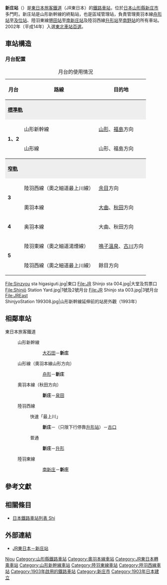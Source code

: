 {{NoteTA |G1=Railway |G2=Transport
|1=zh-hans:新庄站;zh-hk:新庄站;zh-tw:新庄車站;
|2=zh-hans:新庄市;zh-hant:新庄市;
|3=zh-hans:新庄;zh-hant:新庄;
|4=zh-hans:大曲;zh-hant:大曲;
}}
{{otheruses|subject=由JR東日本所經營的鐵路車站|other=其他同名的車站|新庄車站}}
{{日本車站資訊
|公司色 = #008000
|站名 = 新庄站
|圖片 = Sinzyou sta2.jpg
|圖片說明 = 西口（2010年）
|日文原名 = 新庄
|平假名 = しんじょう
|羅馬拼音 = Shinjō
|電報略號 = シウ←シヨ
|停站路線數 = 4
|所屬公司 = [[東日本旅客鐵道|東日本旅客鐵道]]（JR東日本）
|所在地 = [[山形縣|山形縣]][[新庄市|新庄市]]多門町1-1
|車站構造 = [[地面車站|地面車站]]
|月台配置 = 5面5線
|啟用年月日 = 1903年（明治36年）6月11日
|廢站年月日 = 
|乘客人數 = 1,481<ref>{{cite web|url=http://www.jreast.co.jp/passenger/index.html |title=各駅の乗車人員（2015年） |publisher=JR東日本 |deadurl=yes |archiveurl=https://web.archive.org/web/20010506032321/http://www.jreast.co.jp/passenger/index.html |archivedate=2001-05-06 }}</ref>
|統計年度 = 2015年
|所屬路線1 = {{Color|#ff6600|■}}[[山形新幹線|山形新幹線]]
|距離1 = 148.6公里（起點站：[[福島站_(福島縣)|福島]]）<br />421.4
|起點站1 = [[東京站|東京]]
|前一站1 = [[大石田站|大石田]]
|前一站距離1 = 21.7
|所屬路線2 = {{Color|#ff6600|■}}[[奧羽本線|奧羽本線]]<br />（此站起往舟形方向為[[山形線|山形線]]）
|距離2 = 148.6
|起點站2 = 福島
|前一站2 = [[舟形站|舟形]]
|前一站距離2 = 8.3
|後一站距離2 = 5.6
|後一站2 = [[泉田站|泉田]]
|所屬路線3 = {{Color|limegreen|■}}[[陸羽西線|陸羽西線]]
|距離3 = 0.0
|起點站3 = 新庄
|後一站距離3 = 7.5
|後一站3 = [[升形站|升形]]
|所屬路線4 = {{Color|#999999|■}}[[陸羽東線|陸羽東線]]
|距離4 = 94.1
|起點站4 = [[小牛田站|小牛田]]
|前一站4 = [[南新庄站|南新庄]]
|前一站距離4 = 4.9
|轉車 = 
|備註 = 直營站（區域管理站）<br />設有[[綠色窗口|綠色窗口]]
}}
'''新庄站'''（{{jpn|j=新庄駅|kyu=新庄驛|hg=しんじょうえき|rm=Shinjō eki|f=y}}）是[[東日本旅客鐵道|東日本旅客鐵道]]（JR東日本）的[[鐵路車站|鐵路車站]]，位於[[日本|日本]][[山形縣|山形縣]][[新庄市|新庄市]]多門町。新庄站是山形新幹線的終點站，也是區域管理站，負責管理奧羽本線[[舟形站|舟形站]]至[[及位站|及位站]]、陸羽東線[[堺田站|堺田站]]至[[南新庄站|南新庄站]]及陸羽西線[[升形站|升形站]]至[[南野站|南野站]]的所有車站。2002年（平成14年）入選[[東北車站百選|東北車站百選]]。

==車站構造==
===月台配置===
{| class="wikitable"
|+ 月台的使用情況
|-
!月台<!-- 事業者側による呼称 --->!!路線!!目的地
|-style="border-top:solid 3px #999;"
|colspan="3" style="background-color:#eee; border-top:solid 3px #999;"|'''[[標準軌|標準軌]]'''
|-
|rowspan="2"|'''1、2'''
|{{Color|#ff6600|■}}山形新幹線
|[[山形站|山形]]、[[福島站_(福島縣)|福島]]方向
|-
|{{Color|#ff6600|■}}山形線
|山形、福島方向
|-
|colspan="3" style="background-color:#eee; border-top:solid 3px #999;"|'''[[窄軌|窄軌]]'''
|-
|rowspan="2"|'''3'''
|{{Color|limegreen|■}}陸羽西線（奧之細道最上川線）
|[[余目站|余目]]方向
|-
|{{Color|#ff6600|■}}奧羽本線
|[[大曲站_(秋田縣)|大曲]]、[[秋田站|秋田]]方向
|-
|'''4'''
|{{Color|#ff6600|■}}奥羽本線
|大曲、秋田方向
|-
|rowspan="2"|'''5'''
|{{Color|#999|■}}陸羽東線（奧之細道湯煙線）
|[[鳴子溫泉站|鳴子溫泉]]、[[古川站|古川]]方向
|-
|{{Color|limegreen|■}}陸羽西線（奧之細道最上川線）
|餘目方向
|}
<gallery>
File:Sinzyou sta higasiguti.jpg|東口
File:JR Shinjo sta 004.jpg|大堂及剪票口
File:Shinjō Station Yard.jpg|1號及2號月台
File:JR Shinjo sta 003.jpg|3號月台
File:JREast ShinjyoStation 199308.jpg|山形新幹線延伸前的站房外觀（1993年）
</gallery>

==相鄰車站==
; 東日本旅客鐵道
: {{Color|#ff6600|■}}山形新幹線
::: [[大石田站|大石田]]－'''新庄'''
: {{Color|#ff6600|■}}山形線（奧羽本線山形方向）
::: [[舟形站|舟形]]－'''新庄'''
: {{Color|#ff6600|■}}奧羽本線（秋田方向）
::: '''新庄'''－[[泉田站|泉田]]
: {{Color|limegreen|■}}陸羽西線
:: {{Color|red|□}}快速「最上川」
::: '''新庄'''－（只限下行停靠[[升形站|升形站]]）－[[古口站|古口]]
:: {{Color|gray|■}}普通
::: '''新庄'''－[[升形站|升形]]
: {{Color|#999999|■}}陸羽東線
::: [[南新庄站|南新庄]]－'''新庄'''

==參考文獻==
{{reflist}}

==相關條目==
{{Commonscat|Shinjō Station}}
*[[日本鐵路車站列表_Shi|日本鐵路車站列表 Shi]]

==外部連結==
*[http://www.jreast.co.jp/estation/station/info.aspx?StationCd=867 JR東日本－新庄站] {{Wayback|url=http://www.jreast.co.jp/estation/station/info.aspx?StationCd=867 |date=20201124122102 }}{{ja}}
{{鐵路路線h}}
{{山形新幹線}}
{{山形線}}
{{奧羽本線}}
{{陸羽西線}}
{{陸羽東線}}
{{鐵路路線f}}
{{东北车站百选}}
{{coord|38|45|44|N|140|18|21|E|display=title|scale:5000_region:JP_type:railwaystation}}

{{DEFAULTSORT:Shinjo}}
[[Category:日本鐵路車站_Shi|Njou]]
[[Category:山形縣鐵路車站|Category:山形縣鐵路車站]]
[[Category:奧羽本線車站|Category:奧羽本線車站]]
[[Category:JR東日本轉乘車站|Category:JR東日本轉乘車站]]
[[Category:山形新幹線車站|Category:山形新幹線車站]]
[[Category:陸羽東線車站|Category:陸羽東線車站]]
[[Category:陸羽西線車站|Category:陸羽西線車站]]
[[Category:1903年啟用的鐵路車站|Category:1903年啟用的鐵路車站]]
[[Category:新庄市|Category:新庄市]]
[[Category:1903年日本建立|Category:1903年日本建立]]